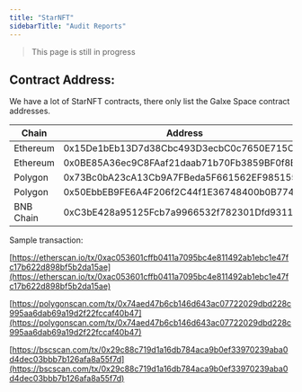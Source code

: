 ```yaml
---
title: "StarNFT"
sidebarTitle: "Audit Reports"
---
```


> This page is still in progress

## Contract Address:[](#contract-address "Direct link to heading")

We have a lot of StarNFT contracts, there only list the Galxe Space contract addresses.

| Chain     | Address                                    |
| --------- | ------------------------------------------ |
| Ethereum  | 0x15De1bEb13D7d38Cbc493D3ecbC0c7650E715C22 |
| Ethereum  | 0x0BE85A36ec9C8FAaf21daab71b70Fb3859BF0f8B |
| Polygon   | 0x73Bc0bA23cA13Cb9A7FBeda5F661562EF985155E |
| Polygon   | 0x50EbbEB9FE6A4F206f2C44f1E36748400b0B774A |
| BNB Chain | 0xC3bE428a95125Fcb7a9966532f782301Dfd9311E |

Sample transaction:

[https://etherscan.io/tx/0xac053601cffb0411a7095bc4e811492ab1ebc1e47fc17b622d898bf5b2da15ae](https://etherscan.io/tx/0xac053601cffb0411a7095bc4e811492ab1ebc1e47fc17b622d898bf5b2da15ae)

[https://polygonscan.com/tx/0x74aed47b6cb146d643ac07722029dbd228c995aa6dab69a19d2f22fccaf40b47](https://polygonscan.com/tx/0x74aed47b6cb146d643ac07722029dbd228c995aa6dab69a19d2f22fccaf40b47)

[https://bscscan.com/tx/0x29c88c719d1a16db784aca9b0ef33970239aba0d4dec03bbb7b126afa8a55f7d](https://bscscan.com/tx/0x29c88c719d1a16db784aca9b0ef33970239aba0d4dec03bbb7b126afa8a55f7d)